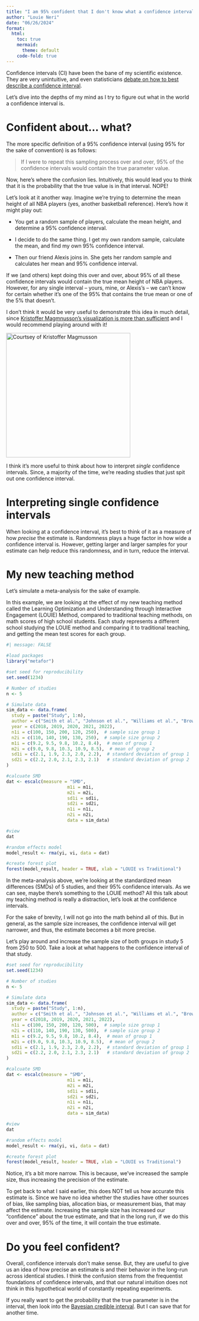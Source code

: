 ```yaml
---
title: "I am 95% confident that I don't know what a confidence interval is"
author: "Louie Neri"
date: "06/26/2024"
format:
  html:
    toc: true
    mermaid:
      theme: default
    code-fold: true
---
```


Confidence intervals (CI) have been the bane of my scientific existence. They are very unintuitive, and even statisticians [debate on how to best describe a confidence interval](https://www.bmj.com/content/366/bmj.l5381).

Let's dive into the depths of my mind as I try to figure out what in the world a confidence interval is.

# Confident about... what?

The more specific definition of a 95% confidence interval (using 95% for the sake of convention) is as follows:

> If I were to repeat this sampling process over and over, 95% of the confidence intervals would contain the true parameter value.

Now, here's where the confusion lies. Intuitively, this would lead you to think that it is the probability that the true value is in that interval. NOPE!

Let's look at it another way. Imagine we're trying to determine the mean height of all NBA players (yes, another basketball reference). Here's how it might play out:

-   You get a random sample of players, calculate the mean height, and determine a 95% confidence interval.

-   I decide to do the same thing. I get my own random sample, calculate the mean, and find my own 95% confidence interval.

-   Then our friend Alexis joins in. She gets her random sample and calculates her mean and 95% confidence interval.

If we (and others) kept doing this over and over, about 95% of all these confidence intervals would contain the true mean height of NBA players. However, for any single interval – yours, mine, or Alexis's – we can't know for certain whether it's one of the 95% that contains the true mean or one of the 5% that doesn't.

I don't think it would be very useful to demonstrate this idea in much detail, since [Kristoffer Magmnusson's visualization is more than sufficient](https://rpsychologist.com/d3/ci/) and I would recommend playing around with it!

[![Courtsey of Kristoffer Magmusson](images/clipboard-4120711539.png){width="335"}](https://rpsychologist.com/d3/ci/)

I think it's more useful to think about how to interpret *single* confidence intervals. Since, a majority of the time, we're reading studies that just spit out one confidence interval.

# Interpreting single confidence intervals

When looking at a confidence interval, it's best to think of it as a measure of how *precise* the estimate is. Randomness plays a huge factor in how wide a confidence interval is. However, getting larger and larger samples for your estimate can help reduce this randomness, and in turn, reduce the interval.

# My new teaching method

Let's simulate a meta-analysis for the sake of example.

In this example, we are looking at the effect of my new teaching method called the Learning Optimization and Understanding through Interactive Engagement (LOUIE) Method, compared to traditional teaching methods, on math scores of high school students. Each study represents a different school studying the LOUIE method and comparing it to traditional teaching, and getting the mean test scores for each group.

```r
#| message: FALSE

#load packages
library("metafor")

#set seed for reproducibility
set.seed(1234)

# Number of studies
n <- 5

# Simulate data
sim_data <- data.frame(
  study = paste("Study", 1:n),
  author = c("Smith et al.", "Johnson et al.", "Williams et al.", "Brown et al.", "Davis et al."),
  year = c(2018, 2019, 2020, 2021, 2022),
  n1i = c(100, 150, 200, 120, 250),  # sample size group 1
  n2i = c(110, 140, 190, 130, 250),  # sample size group 2
  m1i = c(9.2, 9.5, 9.8, 10.2, 8.4),  # mean of group 1
  m2i = c(9.0, 9.8, 10.3, 10.9, 8.5),  # mean of group 2
  sd1i = c(2.1, 1.9, 2.3, 2.0, 2.2),  # standard deviation of group 1
  sd2i = c(2.2, 2.0, 2.1, 2.3, 2.1)   # standard deviation of group 2
)

#calcuate SMD
dat <- escalc(measure = "SMD",
                       m1i = m1i,
                       m2i = m2i,
                       sd1i = sd1i,
                       sd2i = sd2i,
                       n1i = n1i,
                       n2i = n2i,
                       data = sim_data)

#view
dat

#random effects model
model_result <- rma(yi, vi, data = dat)

#create forest plot
forest(model_result, header = TRUE, xlab = "LOUIE vs Traditional")
```

In the meta-analysis above, we're looking at the standardized mean differences (SMDs) of 5 studies, and their 95% confidence intervals. As we can see, maybe there's something to the LOUIE method? All this talk about my teaching method is really a distraction, let's look at the confidence intervals.

For the sake of brevity, I will not go into the math behind all of this. But in general, as the sample size increases, the confidence interval will get narrower, and thus, the estimate becomes a bit more precise.

Let's play around and increase the sample size of both groups in study 5 from 250 to 500. Take a look at what happens to the confidence interval of that study.

```r
#set seed for reproducibility
set.seed(1234)

# Number of studies
n <- 5

# Simulate data
sim_data <- data.frame(
  study = paste("Study", 1:n),
  author = c("Smith et al.", "Johnson et al.", "Williams et al.", "Brown et al.", "Davis et al."),
  year = c(2018, 2019, 2020, 2021, 2022),
  n1i = c(100, 150, 200, 120, 500),  # sample size group 1
  n2i = c(110, 140, 190, 130, 500),  # sample size group 2
  m1i = c(9.2, 9.5, 9.8, 10.2, 8.4),  # mean of group 1
  m2i = c(9.0, 9.8, 10.3, 10.9, 8.5),  # mean of group 2
  sd1i = c(2.1, 1.9, 2.3, 2.0, 2.2),  # standard deviation of group 1
  sd2i = c(2.2, 2.0, 2.1, 2.3, 2.1)   # standard deviation of group 2
)

#calcuate SMD
dat <- escalc(measure = "SMD",
                       m1i = m1i,
                       m2i = m2i,
                       sd1i = sd1i,
                       sd2i = sd2i,
                       n1i = n1i,
                       n2i = n2i,
                       data = sim_data)

#view
dat

#random effects model
model_result <- rma(yi, vi, data = dat)

#create forest plot
forest(model_result, header = TRUE, xlab = "LOUIE vs Traditional")
```

Notice, it's a bit more narrow. This is because, we've increased the sample size, thus increasing the precision of the estimate.

To get back to what I said earlier, this does NOT tell us how accurate this estimate is. Since we have no idea whether the studies have other sources of bias, like sampling bias, allocation bias, or measurement bias, that may affect the estimate. Increasing the sample size has increased our "confidence" about the true estimate, and that in the long run, if we do this over and over, 95% of the time, it will contain the true estimate.

# Do you feel confident?

Overall, confidence intervals don't make sense. But, they are useful to give us an idea of how precise an estimate is and their behavior in the long-run across identical studies. I think the confusion stems from the frequentist foundations of confidence intervals, and that our natural intuition does not think in this hypothetical world of constantly repeating experiments.

If you really want to get the probability that the true parameter is in the interval, then look into the [Bayesian credible interval](https://en.wikipedia.org/wiki/Credible_interval#:~:text=credible%20intervals%20are%20intervals%20whose,not%20the%20object%20of%20probability.). But I can save that for another time.
